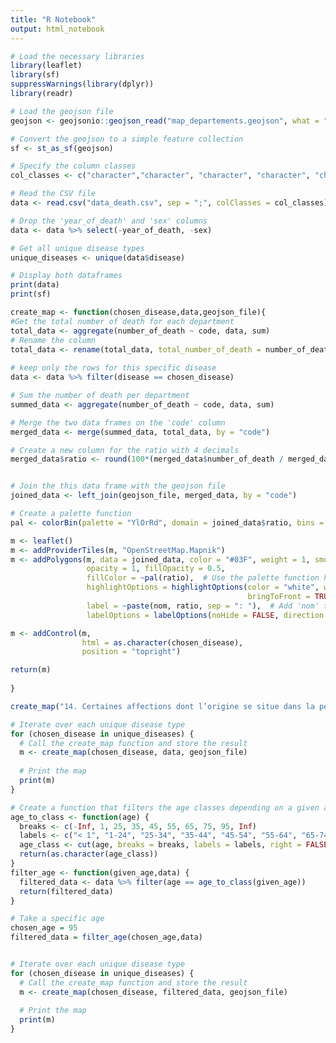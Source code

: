 ```yaml
---
title: "R Notebook"
output: html_notebook
---
```


```r

# Load the necessary libraries
library(leaflet)
library(sf)
suppressWarnings(library(dplyr))
library(readr)
```


```r
# Load the geojson file
geojson <- geojsonio::geojson_read("map_departements.geojson", what = "sp")

# Convert the geojson to a simple feature collection
sf <- st_as_sf(geojson)

# Specify the column classes
col_classes <- c("character","character", "character", "character", "character", "numeric")

# Read the CSV file
data <- read.csv("data_death.csv", sep = ";", colClasses = col_classes)

# Drop the 'year_of_death' and 'sex' columns
data <- data %>% select(-year_of_death, -sex)

# Get all unique disease types
unique_diseases <- unique(data$disease)

# Display both dataframes
print(data)
print(sf)
```

```r
create_map <- function(chosen_disease,data,geojson_file){
#Get the total number of death for each department
total_data <- aggregate(number_of_death ~ code, data, sum)
# Rename the column
total_data <- rename(total_data, total_number_of_death = number_of_death)
  
# keep only the rows for this specific disease
data <- data %>% filter(disease == chosen_disease)

# Sum the number of death per department
summed_data <- aggregate(number_of_death ~ code, data, sum)

# Merge the two data frames on the 'code' column
merged_data <- merge(summed_data, total_data, by = "code")

# Create a new column for the ratio with 4 decimals
merged_data$ratio <- round(100*(merged_data$number_of_death / merged_data$total_number_of_death),2)


# Join the this data frame with the geojson file
joined_data <- left_join(geojson_file, merged_data, by = "code")

# Create a palette function
pal <- colorBin(palette = "YlOrRd", domain = joined_data$ratio, bins = 5)

m <- leaflet()
m <- addProviderTiles(m, "OpenStreetMap.Mapnik")
m <- addPolygons(m, data = joined_data, color = "#03F", weight = 1, smoothFactor = 0.5,
                 opacity = 1, fillOpacity = 0.5,
                 fillColor = ~pal(ratio),  # Use the palette function here
                 highlightOptions = highlightOptions(color = "white", weight = 2,
                                                     bringToFront = TRUE),
                 label = ~paste(nom, ratio, sep = ": "),  # Add 'nom' to the label
                 labelOptions = labelOptions(noHide = FALSE, direction = 'auto'))

m <- addControl(m, 
                html = as.character(chosen_disease), 
                position = "topright")

return(m)
  
}


```


```r
create_map("14. Certaines affections dont l’origine se situe dans la période périnatale",data,geojson_file)

```

```r
# Iterate over each unique disease type
for (chosen_disease in unique_diseases) {
  # Call the create_map function and store the result
  m <- create_map(chosen_disease, data, geojson_file)
  
  # Print the map
  print(m)
}


```


```r

# Create a function that filters the age classes depending on a given age
age_to_class <- function(age) {
  breaks <- c(-Inf, 1, 25, 35, 45, 55, 65, 75, 95, Inf)
  labels <- c("< 1", "1-24", "25-34", "35-44", "45-54", "55-64", "65-74", "75-94", "95p")
  age_class <- cut(age, breaks = breaks, labels = labels, right = FALSE)
  return(as.character(age_class))
}
filter_age <- function(given_age,data) {
  filtered_data <- data %>% filter(age == age_to_class(given_age))
  return(filtered_data)
}

```



```r
# Take a specific age
chosen_age = 95
filtered_data = filter_age(chosen_age,data) 


# Iterate over each unique disease type
for (chosen_disease in unique_diseases) {
  # Call the create_map function and store the result
  m <- create_map(chosen_disease, filtered_data, geojson_file)
  
  # Print the map
  print(m)
}

```


```r

```